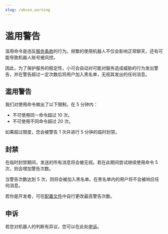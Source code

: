 ```yaml
---
slug: /abuse_warning
---
```


# 滥用警告

滥用命令是违反[服务条款](policy)的行为。频繁的使用机器人不仅会影响正常聊天，还有可能导致机器人账号被风控。

因此，为了保护服务的稳定性，小可会自动对可能对服务造成威胁的行为发出警告，并在警告超过一定次数后将用户加入黑名单，无视其发出的任何消息。

## 滥用警告

我们对使用命令做出了以下限制，在 5 分钟内：

- 不可使用同一命令超过 10 次。
- 不可使用不同命令超过 20 次。

如果超过限度，您会被警告 1 次并进行 5 分钟的临时封禁。

## 封禁

在临时封禁期间，发送的所有消息将会被无视。若在此期间尝试继续使用命令 5 次，则会增加警告次数。

当警告次数达到 5 次，则将会被加入黑名单。在黑名单内的用户将不会被响应任何消息。

若你是开发者，可在[配置文件](development/config)中自行更改最高警告次数。

## 申诉

若您对机器人的判断有异议，您可以在此处[申诉](https://github.com/Teahouse-Studios/akari-bot/issues/new?assignees=OasisAkari&labels=appeal&template=blocklist_appeal.yml&title=[APPEAL]%3A+封禁申诉)。
